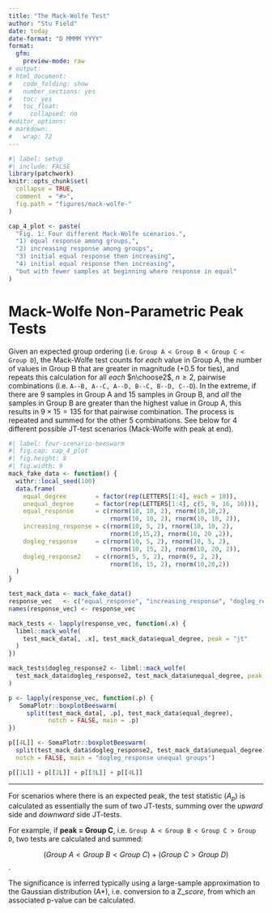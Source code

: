 ```yaml
---
title: "The Mack-Wolfe Test"
author: "Stu Field"
date: today
date-format: "D MMMM YYYY"
format:
  gfm:
    preview-mode: raw
# output:
# html_document:
#   code_folding: show
#   number_sections: yes
#   toc: yes
#   toc_float:
#     collapsed: no
#editor_options: 
# markdown: 
#   wrap: 72
---
```



```r
#| label: setup
#| include: FALSE
library(patchwork)
knitr::opts_chunk$set(
  collapse = TRUE,
  comment  = "#>",
  fig.path = "figures/mack-wolfe-"
)

cap_4_plot <- paste(
  "Fig. 1: Four different Mack-Wolfe scenarios.",
  "1) equal response among groups,",
  "2) increasing response among groups",
  "3) initial equal response then increasing",
  "4) initial equal response then increasing",
  "but with fewer samples at beginning where response in equal"
)
```


# Mack-Wolfe Non-Parametric Peak Tests

Given an expected group ordering
(i.e. `Group A < Group B < Group C < Group D`),
the Mack-Wolfe test counts for _each_ value in Group A, the number of values in
Group B that are greater in magnitude (+0.5 for ties), and repeats this
calculation for all _each_ $n\choose2$, $n\ge2$, pairwise combinations (i.e.
`A--B, A--C, A--D, B--C, B--D, C--D`).  In the extreme, if there are 9 samples
in Group A and 15 samples in Group B, and _all_ the samples in Group B are
greater than the highest value in Group A, this results in $9 \times 15 = 135$
for that pairwise combination.  The process is repeated and summed for the
  other 5 combinations.  See below for 4 different possible JT-test scenarios
  (Mack-Wolfe with peak at end).


```r
#| label: four-scenario-beeswarm
#| fig.cap: cap_4_plot
#| fig.height: 8
#| fig.width: 9
mack_fake_data <- function() {
  withr::local_seed(100)
  data.frame(
    equal_degree        = factor(rep(LETTERS[1:4], each = 10)),
    unequal_degree      = factor(rep(LETTERS[1:4], c(5, 9, 16, 10))),
    equal_response      = c(rnorm(10, 10, 2), rnorm(10,10,2), 
                            rnorm(10, 10, 2), rnorm(10, 10, 2)),
    increasing_response = c(rnorm(10, 5, 2), rnorm(10, 10, 2),
                            rnorm(10,15,2), rnorm(10, 20 ,2)),
    dogleg_response     = c(rnorm(10, 5, 2), rnorm(10, 5, 2),
                            rnorm(10, 15, 2), rnorm(10, 20, 2)),
    dogleg_response2    = c(rnorm(5, 5, 2), rnorm(9, 2, 2),
                            rnorm(16, 15, 2), rnorm(10,20,2))
  )
}

test_mack_data <- mack_fake_data()
response_vec   <- c("equal_response", "increasing_response", "dogleg_response")
names(response_vec) <- response_vec

mack_tests <- lapply(response_vec, function(.x) {
  libml::mack_wolfe(
    test_mack_data[, .x], test_mack_data$equal_degree, peak = "jt"
  )
})

mack_tests$dogleg_response2 <- libml::mack_wolfe(
  test_mack_data$dogleg_response2, test_mack_data$unequal_degree, peak = "jt"
)

p <- lapply(response_vec, function(.p) {
   SomaPlotr::boxplotBeeswarm(
     split(test_mack_data[, .p], test_mack_data$equal_degree),
           notch = FALSE, main = .p)
})

p[[4L]] <- SomaPlotr::boxplotBeeswarm(
  split(test_mack_data$dogleg_response2, test_mack_data$unequal_degree),
  notch = FALSE, main = "dogleg_response unequal groups")

p[[1L]] + p[[2L]] + p[[3L]] + p[[4L]]
```

---------


For scenarios where there is an expected peak, the test statistic ($A_p$)
is calculated as essentially the sum of two JT-tests, summing over the
_upward_ side and _downward_ side JT-tests.

For example, if **peak = Group C**,
i.e. `Group A < Group B < Group C > Group D`,
two tests are calculated and summed:

$$
(Group\ A < Group\ B < Group\ C) + (Group\ C > Group\ D)
$$.

The significance is inferred typically using a large-sample approximation
to the Gaussian distribution (A*), i.e. conversion to a Z$\_{score}$,
from which an associated p-value can be calculated.

